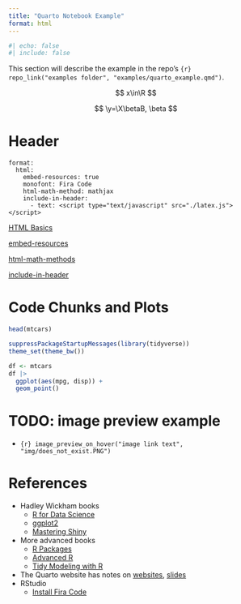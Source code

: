 ```yaml
---
title: "Quarto Notebook Example"
format: html
---
```


```r
#| echo: false
#| include: false
```

This section will describe the example in the repo's `{r} repo_link("examples folder", "examples/quarto_example.qmd")`.

$$
x\in\R
$$

$$
\y=\X\betaB, \beta
$$

# Header

```
format:
  html:
    embed-resources: true
    monofont: Fira Code
    html-math-method: mathjax
    include-in-header:
      - text: <script type="text/javascript" src="./latex.js"></script>
```

[HTML Basics](https://quarto.org/docs/output-formats/html-basics.html)

[embed-resources](https://quarto.org/docs/output-formats/html-basics.html#self-contained)

[html-math-methods](https://quarto.org/docs/output-formats/html-basics.html#latex-equations)

[include-in-header](https://quarto.org/docs/output-formats/html-basics.html#includes)


# Code Chunks and Plots

```r
head(mtcars)
```


```r
suppressPackageStartupMessages(library(tidyverse))
theme_set(theme_bw())

df <- mtcars
df |>
  ggplot(aes(mpg, disp)) +
  geom_point()
```




# TODO: image preview example

- `{r} image_preview_on_hover("image link text", "img/does_not_exist.PNG")`


# References

- Hadley Wickham books
  - [R for Data Science](https://r4ds.had.co.nz/)
  - [ggplot2](https://ggplot2-book.org/)
  - [Mastering Shiny](https://mastering-shiny.org/)
- More advanced books
  - [R Packages](https://r-pkgs.org/)
  - [Advanced R](https://adv-r.hadley.nz/)
  - [Tidy Modeling with R](https://www.tmwr.org/)
- The Quarto website has notes on [websites](https://quarto.org/docs/websites/), [slides](https://quarto.org/docs/presentations/revealjs/)
- RStudio
  - [Install Fira Code](https://github.com/tonsky/FiraCode/wiki/RStudio-instructions)

